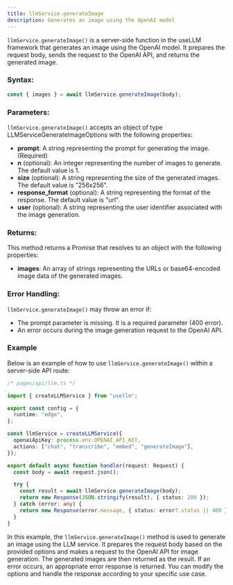 ```yaml
---
title: llmService.generateImage
description: Generates an image using the OpenAI model
---
```


`llmService.generateImage()` is a server-side function in the useLLM framework that generates an image using the OpenAI model. It prepares the request body, sends the request to the OpenAI API, and returns the generated image.

### Syntax:

```typescript
const { images } = await llmService.generateImage(body);
```

### Parameters:

`llmService.generateImage()` accepts an object of type LLMServiceGenerateImageOptions with the following properties:

- **prompt**: A string representing the prompt for generating the image. (Required)
- **n** (optional): An integer representing the number of images to generate. The default value is 1.
- **size** (optional): A string representing the size of the generated images. The default value is "256x256". 
- **response_format** (optional): A string representing the format of the response. The default value is "url".
- **user** (optional): A string representing the user identifier associated with the image generation.

### Returns:

This method returns a Promise that resolves to an object with the following properties:

- **images**: An array of strings representing the URLs or base64-encoded image data of the generated images.

### Error Handling:

`llmService.generateImage()` may throw an error if:

- The prompt parameter is missing. It is a required parameter (400 error).
- An error occurs during the image generation request to the OpenAI API.

### Example

Below is an example of how to use `llmService.generateImage()` within a server-side API route:

```typescript
/* pages/api/llm.ts */

import { createLLMService } from "usellm";

export const config = {
  runtime: "edge",
};

const llmService = createLLMService({
  openaiApiKey: process.env.OPENAI_API_KEY,
  actions: ["chat", "transcribe", "embed", "generateImage"],
});

export default async function handler(request: Request) {
  const body = await request.json();

  try {
    const result = await llmService.generateImage(body);
    return new Response(JSON.stringify(result), { status: 200 });
  } catch (error: any) {
    return new Response(error.message, { status: error?.status || 400 });
  }
}
```

In this example, the `llmService.generateImage()` method is used to generate an image using the LLM service. It prepares the request body based on the provided options and makes a request to the OpenAI API for image generation. The generated images are then returned as the result. If an error occurs, an appropriate error response is returned. You can modify the options and handle the response according to your specific use case.